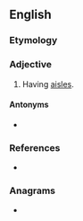 ==English==

===Etymology===
{{suffix|en|aisle|ed}}

===Adjective===
{{en-adj|-}}

# Having [[aisle]]s.
#: {{ux|en|The warehouse was '''aisled''' with rows of stacked boxes.}}

====Antonyms====
* {{l|en|unaisled}}

===References===
* {{R:Lexico}}

===Anagrams===
* {{anagrams|en|a=adeils|deasil|ideals|ladies|ladies'|sailed|sideal}}